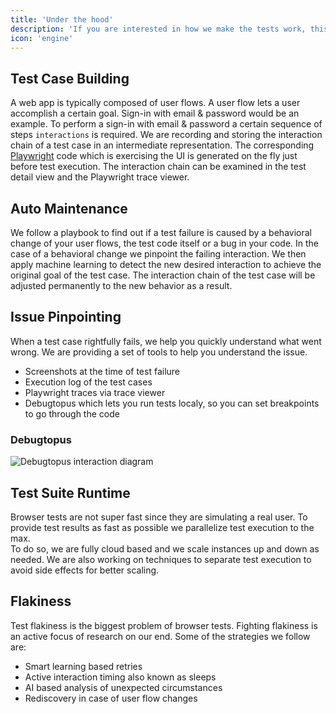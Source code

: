 ```yaml
---
title: 'Under the hood'
description: 'If you are interested in how we make the tests work, this is your place.'
icon: 'engine'
---
```


## Test Case Building
A web app is typically composed of user flows. A user flow lets a user accomplish a certain goal. Sign-in with email & password would be an example. To perform a sign-in with email & password a certain sequence of steps `interactions` is required.
We are recording and storing the interaction chain of a test case in an intermediate representation.
The corresponding [Playwright](https://playwright.dev/) code which is exercising the UI is generated on the fly just before test execution. The interaction chain can be examined in the test detail view and the Playwright trace viewer.

## Auto Maintenance
We follow a playbook to find out if a test failure is caused by a behavioral change of your user flows, the test code itself or a bug in your code. In the case of a behavioral change we pinpoint the failing interaction. 
We then apply machine learning to detect the new desired interaction to achieve the original goal of the test case. The interaction chain of the test case will be adjusted permanently to the new behavior as a result.

## Issue Pinpointing
When a test case rightfully fails, we help you quickly understand what went wrong. We are providing a set of tools to help you understand the issue.
- Screenshots at the time of test failure
- Execution log of the test cases
- Playwright traces via trace viewer
- Debugtopus which lets you run tests localy, so you can set breakpoints to go through the code

### Debugtopus

<Frame caption="Debugtopus interaction diagram">
 <img src="/images/Debugtopus-interaction-diagram.png" alt="Debugtopus interaction diagram" />
</Frame>

## Test Suite Runtime
Browser tests are not super fast since they are simulating a real user. To provide test results as fast as possible we parallelize test execution to the max.  
To do so, we are fully cloud based and we scale instances up and down as needed. We are also working on techniques to separate test execution to avoid side effects for better scaling.

## Flakiness
Test flakiness is the biggest problem of browser tests. Fighting flakiness is an active focus of research on our end. Some of the strategies we follow are:
- Smart learning based retries
- Active interaction timing also known as sleeps
- AI based analysis of unexpected circumstances
- Rediscovery in case of user flow changes
